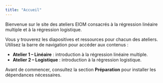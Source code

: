 ```yaml
---
title: "Accueil"
---
```


Bienvenue sur le site des ateliers EIOM consacrés à la régression linéaire multiple et à la régression logistique.

Vous y trouverez les diapositives et ressources pour chacun des ateliers. Utilisez la barre de navigation pour accéder aux contenus :

- **Atelier 1 – Linéaire** : introduction à la régression linéaire multiple.
- **Atelier 2 – Logistique** : introduction à la régression logistique.

Avant de commencer, consultez la section **Préparation** pour installer les dépendances nécessaires.

